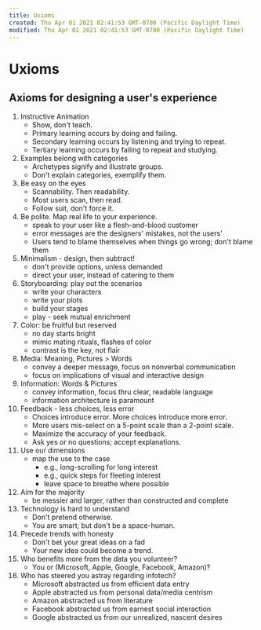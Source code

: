 ```yaml
---
title: Uxioms
created: Thu Apr 01 2021 02:41:53 GMT-0700 (Pacific Daylight Time)
modified: Thu Apr 01 2021 02:41:53 GMT-0700 (Pacific Daylight Time)
---
```

# Uxioms
## Axioms for designing a user's experience

1. Instructive Animation
	* Show, don't teach.
	* Primary learning occurs by doing and failing.
	* Secondary learning occurs by listening and trying to repeat.
	* Tertiary learning occurs by failing to repeat and studying.
2. Examples belong with categories
	* Archetypes signify and illustrate groups.
	* Don't explain categories, exemplify them.
3. Be easy on the eyes
	* Scannability. Then readability.
	* Most users scan, then read.
	* Follow suit, don't force it.
4. Be polite. Map real life to your experience.
	* speak to your user like a flesh-and-blood customer
	* error messages are the designers' mistakes, not the users'
	* Users tend to blame themselves when things go wrong; don't blame them
5. Minimalism - design, then subtract!
	* don't provide options, unless demanded
	* direct your user, instead of catering to them
6. Storyboarding: play out the scenarios
	* write your characters
	* write your plots
	* build your stages
	* play - seek mutual enrichment
7. Color: be fruitful but reserved
	* no day starts bright
	* mimic mating rituals, flashes of color
	* contrast is the key, not flair
8. Media: Meaning, Pictures > Words
	* convey a deeper message, focus on nonverbal communication
	* focus on implications of visual and interactive design
9. Information: Words & Pictures
	* convey information, focus thru clear, readable language
	* information architecture is paramount
10. Feedback - less choices, less error
	* Choices introduce error. More choices introduce more error.
	* More users mis-select on a 5-point scale than a 2-point scale.
	* Maximize the accuracy of your feedback.
	* Ask yes or no questions; accept explanations.
11. Use our dimensions
	* map the use to the case
		* e.g., long-scrolling for long interest
		* e.g., quick steps for fleeting interest
		* leave space to breathe where possible
12. Aim for the majority
	* be messier and larger, rather than constructed and complete
13. Technology is hard to understand
	* Don't pretend otherwise.
	* You are smart; but don't be a space-human.
14. Precede trends with honesty
	* Don't bet your great ideas on a fad
	* Your new idea could become a trend.
15. Who benefits more from the data you volunteer?
	* You or (Microsoft, Apple, Google, Facebook, Amazon)?
16. Who has steered you astray regarding infotech?
	* Microsoft abstracted us from efficient data entry
	* Apple abstracted us from personal data/media centrism
	* Amazon abstracted us from literature
	* Facebook abstracted us from earnest social interaction
	* Google abstracted us from our unrealized, nascent desires
